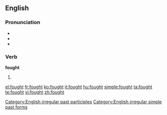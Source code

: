 ==English==

===Pronunciation===
* {{IPA|/'fɔʊt/}}
* {{audio|en-us-fought.ogg|Audio (US)}}
* {{rhymes|ɔːt}}

===Verb===
'''fought'''

# {{past of|[[fight]]}}

[[Category:English irregular past participles]]
[[Category:English irregular simple past forms]]

[[el:fought]]
[[fr:fought]]
[[ko:fought]]
[[it:fought]]
[[hu:fought]]
[[simple:fought]]
[[ta:fought]]
[[te:fought]]
[[vi:fought]]
[[zh:fought]]